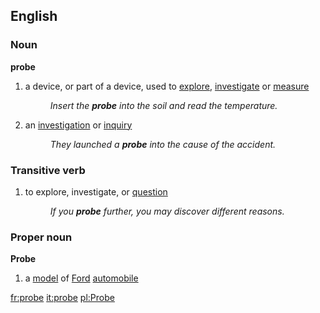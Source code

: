 ==English==

===Noun===
'''probe'''
#a device, or part of a device, used to [[explore]], [[investigate]] or [[measure]]
#:''Insert the '''probe''' into the soil and read the temperature.''
#an [[investigation]] or [[inquiry]]
#:''They launched a '''probe''' into the cause of the accident.''

===Transitive verb===
#to explore, investigate, or [[question]]
#:''If you '''probe''' further, you may discover different reasons.''

===Proper noun===
'''Probe'''
# a [[model]] of [[Ford]] [[automobile]]

[[fr:probe]]
[[it:probe]]
[[pl:Probe]]